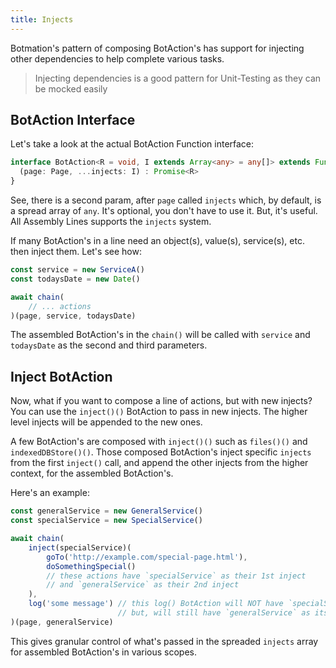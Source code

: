 ---
title: Injects
---

Botmation's pattern of composing BotAction's has support for injecting other dependencies to help complete various tasks. 

> Injecting dependencies is a good pattern for Unit-Testing as they can be mocked easily

## BotAction Interface

Let's take a look at the actual BotAction Function interface:
```typescript
interface BotAction<R = void, I extends Array<any> = any[]> extends Function {
  (page: Page, ...injects: I) : Promise<R>
}
```

See, there is a second param, after `page` called `injects` which, by default, is a spread array of `any`. It's optional, you don't have to use it. But, it's useful. All Assembly Lines supports the `injects` system.

If many BotAction's in a line need an object(s), value(s), service(s), etc. then inject them. Let's see how:

```typescript
const service = new ServiceA()
const todaysDate = new Date()

await chain(
    // ... actions
)(page, service, todaysDate)
```

The assembled BotAction's in the `chain()` will be called with `service` and `todaysDate` as the second and third parameters.

## Inject BotAction

Now, what if you want to compose a line of actions, but with new injects? You can use the `inject()()` BotAction to pass in new injects. The higher level injects will be appended to the new ones.

A few BotAction's are composed with `inject()()` such as `files()()` and `indexedDBStore()()`. Those composed BotAction's inject specific `injects` from the first `inject()` call, and append the other injects from the higher context, for the assembled BotAction's.

Here's an example:
```typescript
const generalService = new GeneralService()
const specialService = new SpecialService()

await chain(
    inject(specialService)(
        goTo('http://example.com/special-page.html'),
        doSomethingSpecial()
        // these actions have `specialService` as their 1st inject
        // and `generalService` as their 2nd inject
    ),
    log('some message') // this log() BotAction will NOT have `specialService` injected
                        // but, will still have `generalService` as its 1st inject
)(page, generalService)
```
This gives granular control of what's passed in the spreaded `injects` array for assembled BotAction's in various scopes.